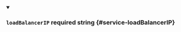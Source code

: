 
<details className="config-field" data-expandable="false" open>
<summary>

### `loadBalancerIP` <span class="config-field-required" data-required="false">required</span> <span class="config-field-type">string</span> <span class="config-field-default"></span> <span class="config-field-enum"></span> {#service-loadBalancerIP}



</summary>



</details>
